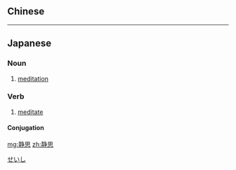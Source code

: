 {{also|靜思}}
==Chinese==
{{zh-see|靜思}}

----

==Japanese==
{{ja-kanjitab|せい|し|yomi=on}}

===Noun===
{{ja-noun|せいし}}
# [[meditation]]

===Verb===
{{ja-verb-suru|せいし}}
# [[meditate]]

====Conjugation====
{{ja-suru|せいし}}

[[Category:ja:Religion|せいし]]

[[mg:静思]]
[[zh:静思]]